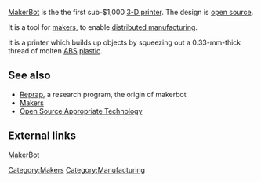 [http://www.makerbot.com/ MakerBot] is the the first sub-$1,000 [[3-D printer]]. The design is [[open source]].

It is a tool for [[makers]], to enable [[distributed manufacturing]]. 

It is a printer which builds up objects by squeezing out a 0.33-mm-thick thread of molten [[ABS]] [[plastic]]. 

== See also ==

* [[Reprap]], a research program, the origin of makerbot
* [[Makers]]
* [[Open Source Appropriate Technology]]

==External links ==

[http://www.makerbot.com/ MakerBot]

[[Category:Makers]]
[[Category:Manufacturing]]